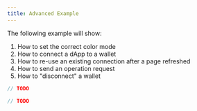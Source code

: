 ```yaml
---
title: Advanced Example
---
```




The following example will show:

1. How to set the correct color mode
2. How to connect a dApp to a wallet
3. How to re-use an existing connection after a page refreshed
4. How to send an operation request
5. How to "disconnect" a wallet



<!-- embedme example-advanced.beacon.ts -->

```ts live
// TODO
```

<!-- embedme example-advanced.taquito.ts -->

```ts live
// TODO
```


